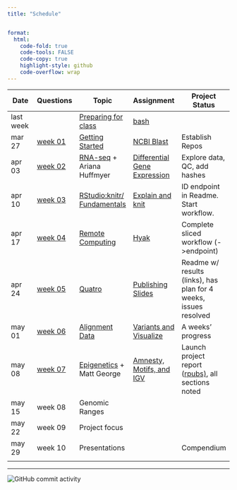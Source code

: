 ```yaml
---
title: "Schedule"


format:
  html:
    code-fold: true
    code-tools: FALSE
    code-copy: true
    highlight-style: github
    code-overflow: wrap
---
```


| Date      | Questions                       | Topic                                                     | Assignment                                              | Project Status                                                                                                          |
|--------------|--------------|--------------|--------------|-----------------|
| last week |                                 | [Preparing for class](lectures/00-before.qmd)             | [bash](assignments/00-bash.qmd)                         |                                                                                                                         |
| mar 27    | [week 01](questions/week01.md)  | [Getting Started](lectures/01-start-up.qmd)               | [NCBI Blast](assignments/01-blast.qmd)                  | Establish Repos                                                                                                         |
| apr 03    | [week 02](questions/week02.qmd) | [RNA-seq](lectures/02-rna-seq.qmd) + Ariana Huffmyer      | [Differential Gene Expression](assignments/02-DGE.qmd)  | Explore data, QC, add hashes                                                                                            |
| apr 10    | [week 03](questions/week03.qmd) | [RStudio:knitr/ Fundamentals](lectures/03-rstudio.qmd)    | [Explain and knit](assignments/03-knit.qmd)             | ID endpoint in Readme. Start workflow.                                                                                  |
| apr 17    | [week 04](questions/week04.qmd) | [Remote Computing](lectures/04-remote.qmd)                | [Hyak](assignments/04-hyak.qmd)                         | Complete sliced workflow (-\>endpoint)                                                                                  |
| apr 24    | [week 05](questions/week05.qmd) | [Quatro](lectures/05-knit-slides.qmd)                     | [Publishing Slides](assignments/05-slidedeck.qmd)       | Readme w/ results (links), has plan for 4 weeks, issues resolved                                                        |
| may 01    | [week 06](questions/week06.qmd) | [Alignment Data](lectures/06-snps.qmd)                    | [Variants and Visualize](assignments/06-rnaseq-snp.qmd) | A weeks' progress                                                                                                       |
| may 08    | [week 07](questions/week07.qmd) | [Epigenetics](lectures/07-methylation.qmd)  + Matt George | [Amnesty, Motifs, and IGV](assignments/07-CG.qmd)       | Launch project report ([rpubs)](https://github.com/course-fish546-2023/assistance-public/issues/16), all sections noted |
| may 15    | week 08                         | Genomic Ranges                                            |                                                         |                                                                                                                         |
| may 22    | week 09                         | Project focus                                             |                                                         |                                                                                                                         |
| may 29    | week 10                         | Presentations                                             |                                                         | Compendium                                                                                                              |
|           |                                 |                                                           |                                                         |                                                                                                                         |

------------------------------------------------------------------------

<img src="https://img.shields.io/github/commit-activity/w/sr320/course-FISH546-2023" alt="GitHub commit activity"/>
